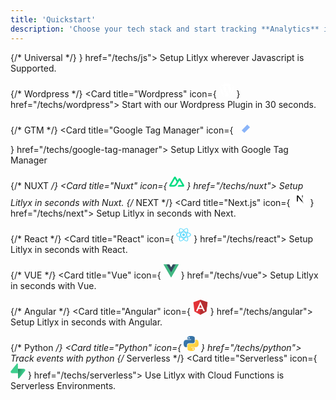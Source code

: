 ```yaml
---
title: 'Quickstart'
description: 'Choose your tech stack and start tracking **Analytics** in **seconds**.'
---
```


<CardGroup>
{/* Universal */}
<Card title="Universal" icon={
 <svg width="24" height="24" viewBox="0 0 100 100" fill="none" xmlns="http://www.w3.org/2000/svg">
<path d="M100 0.000488281H0V100H100V0.000488281Z" fill="#F7DF1E"/>
<path d="M67.1745 78.1259C69.1888 81.4148 71.8094 83.8323 76.4444 83.8323C80.338 83.8323 82.8253 81.8862 82.8253 79.1973C82.8253 75.9751 80.2698 74.8339 75.9841 72.9592L73.6348 71.9513C66.8539 69.0624 62.3491 65.4434 62.3491 57.7926C62.3491 50.745 67.719 45.3799 76.111 45.3799C82.0856 45.3799 86.3809 47.4592 89.4761 52.9037L82.1586 57.6021C80.5475 54.7132 78.8094 53.5751 76.111 53.5751C73.3587 53.5751 71.6142 55.3212 71.6142 57.6021C71.6142 60.4212 73.3602 61.5624 77.392 63.3085L79.7412 64.3148C87.7253 67.7386 92.2333 71.2291 92.2333 79.0767C92.2333 87.537 85.5872 92.1719 76.6618 92.1719C67.9348 92.1719 62.2967 88.0132 59.538 82.5624L67.1745 78.1259ZM33.9793 78.9402C35.4555 81.5592 36.7983 83.7735 40.0269 83.7735C43.1142 83.7735 45.0618 82.5656 45.0618 77.8688V45.9164H54.4586V77.9958C54.4586 87.7259 48.7539 92.1545 40.4269 92.1545C32.9031 92.1545 28.546 88.2608 26.3301 83.5712L33.9793 78.9402Z" fill="black"/>
</svg>
} href="/techs/js">
  Setup Litlyx wherever Javascript is Supported.
</Card>

{/* Wordpress */}
<Card title="Wordpress" icon={
<svg width="24" height="24" viewBox="0 0 100 100" fill="none" xmlns="http://www.w3.org/2000/svg">
<path d="M7.10743 49.999C7.10743 66.9778 16.9741 81.6493 31.2817 88.6031L10.821 32.5426C8.36825 38.0352 7.10279 43.9837 7.10743 49.999ZM78.9568 47.8345C78.9568 42.5334 77.0526 38.8623 75.4195 36.0048C73.2452 32.4716 71.208 29.4795 71.208 25.9463C71.208 22.0034 74.1977 18.3331 78.4099 18.3331C78.6001 18.3331 78.7805 18.3567 78.9666 18.3673C71.3345 11.376 61.1675 7.10742 50.0006 7.10742C35.0157 7.10742 21.832 14.7958 14.1624 26.4409C15.1688 26.4711 16.118 26.4915 16.9227 26.4915C21.4092 26.4915 28.3541 25.9471 28.3541 25.9471C30.6663 25.8108 30.9389 29.2069 28.6299 29.4804C28.6299 29.4804 26.3055 29.7538 23.7198 29.8893L39.3397 76.3499L48.7274 48.1977L42.0437 29.8884C39.734 29.753 37.5458 29.4795 37.5458 29.4795C35.2344 29.3441 35.5054 25.81 37.8168 25.9463C37.8168 25.9463 44.9003 26.4907 49.115 26.4907C53.6007 26.4907 60.5464 25.9463 60.5464 25.9463C62.8602 25.81 63.132 29.2061 60.8214 29.4795C60.8214 29.4795 58.4929 29.753 55.9121 29.8884L71.4129 75.9973L75.6905 61.7004C77.5456 55.7677 78.9568 51.5064 78.9568 47.8345Z" fill="white"/>
<path d="M50.7532 53.7513L37.8838 91.1467C41.8183 92.3062 45.8989 92.895 50.0007 92.895C54.9957 92.895 59.7858 92.0306 64.2446 90.4636C64.125 90.2764 64.0228 90.0786 63.9393 89.8727L50.7532 53.7513ZM87.6378 29.4204C87.8222 30.7867 87.9267 32.2542 87.9267 33.831C87.9267 38.1837 87.1138 43.0766 84.6653 49.1946L71.5632 87.0756C84.3151 79.6395 92.8923 65.8242 92.8923 49.9994C92.9037 42.8064 91.0962 35.7274 87.6378 29.4204Z" fill="white"/>
<path d="M50.0005 0.000488281C22.4309 0.000488281 0 22.4297 0 49.9992C0 77.572 22.4301 100.001 50.0005 100.001C77.5692 100.001 100.003 77.5728 100.003 49.9992C100.003 22.4297 77.5692 0.000488281 50.0005 0.000488281ZM50.0005 97.7086C23.6952 97.7086 2.29263 76.3061 2.29263 49.9992C2.29263 23.6948 23.6944 2.29393 50.0005 2.29393C76.305 2.29393 97.7059 23.6948 97.7059 49.9992C97.7059 76.3061 76.3041 97.7086 50.0005 97.7086Z" fill="white"/>
</svg>
} href="/techs/wordpress">
  Start with our Wordpress Plugin in 30 seconds.
</Card>

{/* GTM */}
<Card title="Google Tag Manager" icon={
<svg width="24" height="24" viewBox="0 0 256 256" version="1.1" xmlns="http://www.w3.org/2000/svg" xmlns:xlink="http://www.w3.org/1999/xlink" preserveAspectRatio="xMidYMid">
    <g>
        <polygon fill="#8AB4F8" points="150.261818 245.516364 105.825455 202.185455 201.258182 104.730909 247.265455 149.821818">

</polygon>
        <path d="M150.450909,53.9381818 L106.174545,8.73090909 L9.36,104.629091 C-3.12,117.109091 -3.12,137.341818 9.36,149.836364 L104.72,245.821818 L149.810909,203.64 L77.1563636,127.232727 L150.450909,53.9381818 Z" fill="#4285F4">

</path>
        <path d="M246.625455,105.370909 L150.625455,9.37090909 C138.130909,-3.12363636 117.869091,-3.12363636 105.374545,9.37090909 C92.88,21.8654545 92.88,42.1272727 105.374545,54.6218182 L201.374545,150.621818 C213.869091,163.116364 234.130909,163.116364 246.625455,150.621818 C259.12,138.127273 259.12,117.865455 246.625455,105.370909 Z" fill="#8AB4F8">

</path>
        <circle fill="#246FDB" cx="127.265455" cy="224.730909" r="31.2727273">

</circle>
    </g>
</svg>
} href="/techs/google-tag-manager">
  Setup Litlyx with Google Tag Manager
</Card>

{/* NUXT */}
<Card title="Nuxt" icon={
  <svg width="24" height="24" viewBox="0 0 100 67" fill="none" xmlns="http://www.w3.org/2000/svg">
  <path d="M56.1008 66.6672H93.2752C94.4558 66.6673 95.6158 66.3593 96.6383 65.7742C97.6608 65.189 98.5098 64.3473 99.1 63.3337C99.6902 62.3202 100 61.1703 100 60.0002C99.9995 58.83 99.688 57.6805 99.097 56.6675L74.1318 13.8103C73.5418 12.797 72.693 11.9555 71.6707 11.3704C70.6483 10.7853 69.4887 10.4773 68.3082 10.4773C67.1277 10.4773 65.968 10.7853 64.9457 11.3704C63.9233 11.9555 63.0745 12.797 62.4843 13.8103L56.1008 24.776L43.6202 3.33304C43.0295 2.31977 42.1803 1.47837 41.1577 0.893422C40.1352 0.308438 38.9753 0.000488281 37.7945 0.000488281C36.6138 0.000488281 35.454 0.308438 34.4313 0.893422C33.4088 1.47839 32.5595 2.31977 31.969 3.33304L0.902951 56.6675C0.311951 57.6805 0.000500603 58.83 6.03104e-07 60.0002C-0.000499397 61.1703 0.309901 62.3202 0.900017 63.3337C1.49013 64.3473 2.33915 65.189 3.36167 65.7742C4.38418 66.3593 5.54415 66.6673 6.72488 66.6672H30.0598C39.3053 66.6672 46.1235 62.6422 50.8152 54.7895L62.2055 35.2388L68.3063 24.776L86.6163 56.2042H62.2055L56.1008 66.6672ZM29.6793 56.1935L13.3946 56.1898L37.8055 14.2879L49.9855 35.2388L41.8305 49.2422C38.7148 54.3372 35.1752 56.1935 29.6793 56.1935Z" fill="#00DC82"/>
  </svg>
} href="/techs/nuxt">
  Setup Litlyx in seconds with Nuxt.
</Card>
{/* NEXT */}
<Card title="Next.js" icon={
  <svg width="24" height="24" viewBox="0 0 100 100" fill="none" xmlns="http://www.w3.org/2000/svg">
<path d="M50 99.9995C77.6142 99.9995 100 77.6137 100 49.9995C100 22.3853 77.6142 -0.000488281 50 -0.000488281C22.3858 -0.000488281 0 22.3853 0 49.9995C0 77.6137 22.3858 99.9995 50 99.9995Z" fill="white"/>
<path d="M83.06 87.5109L38.4122 29.9995H30V69.9829H36.7298V38.5459L77.7773 91.5801C79.6294 90.3404 81.394 88.9803 83.06 87.5109Z" fill="url(#paint0_linear_99_24179)"/>
<path d="M70.5553 29.9995H63.8887V69.9995H70.5553V29.9995Z" fill="url(#paint1_linear_99_24179)"/>
<defs>
<linearGradient id="paint0_linear_99_24179" x1="60.5555" y1="64.7218" x2="80.2778" y2="89.1661" gradientUnits="userSpaceOnUse">
<stop/>
<stop offset="1" stop-color="white" stop-opacity="0"/>
</linearGradient>
<linearGradient id="paint1_linear_99_24179" x1="67.222" y1="29.9995" x2="67.1104" y2="59.3746" gradientUnits="userSpaceOnUse">
<stop/>
<stop offset="1" stop-color="white" stop-opacity="0"/>
</linearGradient>
</defs>
</svg>
} href="/techs/next">
  Setup Litlyx in seconds with Next.
</Card>

{/* React */}
<Card title="React" icon={
<svg width="24" height="24" viewBox="0 0 101 100" fill="none" xmlns="http://www.w3.org/2000/svg">
<path d="M50.3065 58.817C55.1755 58.817 59.1227 54.8699 59.1227 50.0008C59.1227 45.1317 55.1755 41.1846 50.3065 41.1846C45.4374 41.1846 41.4902 45.1317 41.4902 50.0008C41.4902 54.8699 45.4374 58.817 50.3065 58.817Z" fill="#61DAFB"/>
<path d="M50.3066 68.063C76.4333 68.063 97.6132 59.9762 97.6132 50.0005C97.6132 40.0249 76.4333 31.938 50.3066 31.938C24.1799 31.938 3 40.0249 3 50.0005C3 59.9762 24.1799 68.063 50.3066 68.063Z" stroke="#61DAFB" stroke-width="5"/>
<path d="M34.664 59.0317C47.7274 81.6582 65.3207 95.957 73.9599 90.9692C82.5991 85.9814 79.0126 63.5956 65.9492 40.9692C52.8858 18.3428 35.2925 4.04392 26.6533 9.03175C18.0141 14.0196 21.6006 36.4053 34.664 59.0317Z" stroke="#61DAFB" stroke-width="5"/>
<path d="M34.664 40.9692C21.6007 63.5956 18.0141 85.9814 26.6533 90.9692C35.2925 95.957 52.8859 81.6581 65.9492 59.0317C79.0126 36.4053 82.5991 14.0196 73.9599 9.03172C65.3208 4.04389 47.7274 18.3428 34.664 40.9692Z" stroke="#61DAFB" stroke-width="5"/>
</svg>
} href="/techs/react">
  Setup Litlyx in seconds with React.
</Card>


{/* VUE */}
<Card title="Vue" icon={
<svg width="24" height="24" viewBox="0 0 100 87" fill="none" xmlns="http://www.w3.org/2000/svg">
<path d="M80 0.000488281H100L50 86.2505L0 0.000488281H38.25L50 20.0005L61.5 0.000488281H80Z" fill="#41B883"/>
<path d="M0 0.000488281L50 86.2505L100 0.000488281H80L50 51.7505L19.75 0.000488281H0Z" fill="#41B883"/>
<path d="M19.75 0.000488281L50 52.0005L80 0.000488281H61.5L50 20.0005L38.25 0.000488281H19.75Z" fill="#35495E"/>
</svg>
} href="/techs/vue">
  Setup Litlyx in seconds with Vue.
</Card>


{/* Angular */}
<Card title="Angular" icon={
<svg width="24" height="24" viewBox="0 0 95 100" fill="none" xmlns="http://www.w3.org/2000/svg">
<path d="M0 16.5746L46.5191 0L94.2909 16.2799L86.5559 77.8268L46.5191 100L7.10868 78.1215L0 16.5746Z" fill="#E23237"/>
<path d="M94.2914 16.2799L46.5195 0V100L86.5563 77.8638L94.2914 16.2799Z" fill="#B52E31"/>
<path d="M46.5922 11.6758L17.6055 76.1693L28.4339 75.9851L34.2536 61.4361H60.2571L66.6292 76.1693L76.9789 76.3534L46.5922 11.6758ZM46.6662 32.3388L56.4634 52.8173H38.047L46.6662 32.3388Z" fill="white"/>
</svg>
} href="/techs/angular">
  Setup Litlyx in seconds with Angular.
</Card>


{/* Python */}
<Card title="Python" icon={
<svg width="24" height="24" viewBox="0 0 100 100" fill="none" xmlns="http://www.w3.org/2000/svg">
<path d="M49.6397 0.000488281C24.2535 0.000488281 25.8385 11.0095 25.8385 11.0095L25.8667 22.4151H50.0924V25.8394H16.2447C16.2447 25.8394 0 23.9971 0 49.6116C0 75.2269 14.1788 74.3185 14.1788 74.3185H22.6406V62.432C22.6406 62.432 22.1844 48.2532 36.593 48.2532H60.6205C60.6205 48.2532 74.1199 48.4713 74.1199 35.2065V13.2739C74.1199 13.2739 76.1702 0.000488281 49.6397 0.000488281ZM36.2817 7.67056C36.8542 7.67004 37.4211 7.78242 37.9501 8.00125C38.4791 8.22009 38.9598 8.54109 39.3646 8.94589C39.7693 9.35068 40.0903 9.83133 40.3092 10.3603C40.528 10.8893 40.6404 11.4563 40.6399 12.0287C40.6404 12.6012 40.528 13.1681 40.3092 13.6971C40.0903 14.2261 39.7693 14.7068 39.3646 15.1116C38.9598 15.5164 38.4791 15.8374 37.9501 16.0562C37.4211 16.275 36.8542 16.3874 36.2817 16.3869C35.7092 16.3874 35.1423 16.275 34.6133 16.0562C34.0843 15.8374 33.6037 15.5164 33.1989 15.1116C32.7941 14.7068 32.4731 14.2261 32.2542 13.6971C32.0354 13.1681 31.923 12.6012 31.9235 12.0287C31.923 11.4563 32.0354 10.8893 32.2542 10.3603C32.4731 9.83133 32.7941 9.35068 33.1989 8.94589C33.6037 8.54109 34.0843 8.22009 34.6133 8.00125C35.1423 7.78242 35.7092 7.67004 36.2817 7.67056Z" fill="url(#paint0_linear_99_24464)"/>
<path d="M50.361 99.4803C75.7473 99.4803 74.1622 88.4713 74.1622 88.4713L74.134 77.066H49.908V73.6418H83.7557C83.7557 73.6418 100 75.4841 100 49.8687C100 24.2537 85.8216 25.1622 85.8216 25.1622H77.3598V37.0483C77.3598 37.0483 77.816 51.2271 63.4074 51.2271H39.3799C39.3799 51.2271 25.8805 51.009 25.8805 64.2742V86.2072C25.8805 86.2072 23.8306 99.4803 50.3607 99.4803H50.361ZM63.7191 91.811C63.1466 91.8115 62.5797 91.6991 62.0507 91.4803C61.5217 91.2615 61.041 90.9405 60.6362 90.5357C60.2314 90.1309 59.9104 89.6502 59.6916 89.1212C59.4728 88.5922 59.3604 88.0253 59.3609 87.4528C59.3603 86.8803 59.4727 86.3133 59.6915 85.7843C59.9103 85.2553 60.2313 84.7746 60.6361 84.3697C61.0409 83.9649 61.5215 83.6439 62.0506 83.425C62.5796 83.2061 63.1466 83.0937 63.7191 83.0943C64.2915 83.0937 64.8585 83.2061 65.3875 83.4249C65.9165 83.6438 66.3971 83.9648 66.8019 84.3696C67.2067 84.7744 67.5277 85.255 67.7465 85.784C67.9654 86.313 68.0778 86.88 68.0772 87.4524C68.0778 88.0249 67.9654 88.5919 67.7465 89.1208C67.5277 89.6498 67.2067 90.1305 66.8019 90.5353C66.3971 90.9401 65.9165 91.2611 65.3875 91.4799C64.8585 91.6988 64.2915 91.8111 63.7191 91.8106V91.811Z" fill="url(#paint1_linear_99_24464)"/>
<defs>
<linearGradient id="paint0_linear_99_24464" x1="9.60996" y1="8.94811" x2="59.1669" y2="58.0107" gradientUnits="userSpaceOnUse">
<stop stop-color="#387EB8"/>
<stop offset="1" stop-color="#366994"/>
</linearGradient>
<linearGradient id="paint1_linear_99_24464" x1="40.0284" y1="40.453" x2="93.2469" y2="90.7621" gradientUnits="userSpaceOnUse">
<stop stop-color="#FFE052"/>
<stop offset="1" stop-color="#FFC331"/>
</linearGradient>
</defs>
</svg>
} href="/techs/python">
  Track events with python
</Card>
{/* Serverless */}
<Card title="Serverless" icon={
<svg width="24" height="24" viewBox="0 0 98 100" fill="none" xmlns="http://www.w3.org/2000/svg">
<path d="M56.8944 98.338C54.3397 101.555 49.1599 99.7924 49.0983 95.6846L48.1982 35.6025H88.5973C95.9147 35.6025 99.9957 44.0542 95.4457 49.7849L56.8944 98.338Z" fill="url(#paint0_linear_99_24683)"/>
<path d="M56.8944 98.338C54.3397 101.555 49.1599 99.7924 49.0983 95.6846L48.1982 35.6025H88.5973C95.9147 35.6025 99.9957 44.0542 95.4457 49.7849L56.8944 98.338Z" fill="url(#paint1_linear_99_24683)" fill-opacity="0.2"/>
<path d="M40.464 1.66109C43.0187 -1.55638 48.1986 0.206562 48.2601 4.31445L48.6546 64.3964H8.76106C1.44348 64.3964 -2.63767 55.9448 1.91262 50.214L40.464 1.66109Z" fill="#3ECF8E"/>
<defs>
<linearGradient id="paint0_linear_99_24683" x1="48.1982" y1="48.9242" x2="84.1036" y2="63.9829" gradientUnits="userSpaceOnUse">
<stop stop-color="#249361"/>
<stop offset="1" stop-color="#3ECF8E"/>
</linearGradient>
<linearGradient id="paint1_linear_99_24683" x1="32.2797" y1="27.1289" x2="48.6544" y2="57.9534" gradientUnits="userSpaceOnUse">
<stop/>
<stop offset="1" stop-opacity="0"/>
</linearGradient>
</defs>
</svg>
} href="/techs/serverless">
  Use Litlyx with Cloud Functions is Serverless Environments.
</Card>
</CardGroup>
